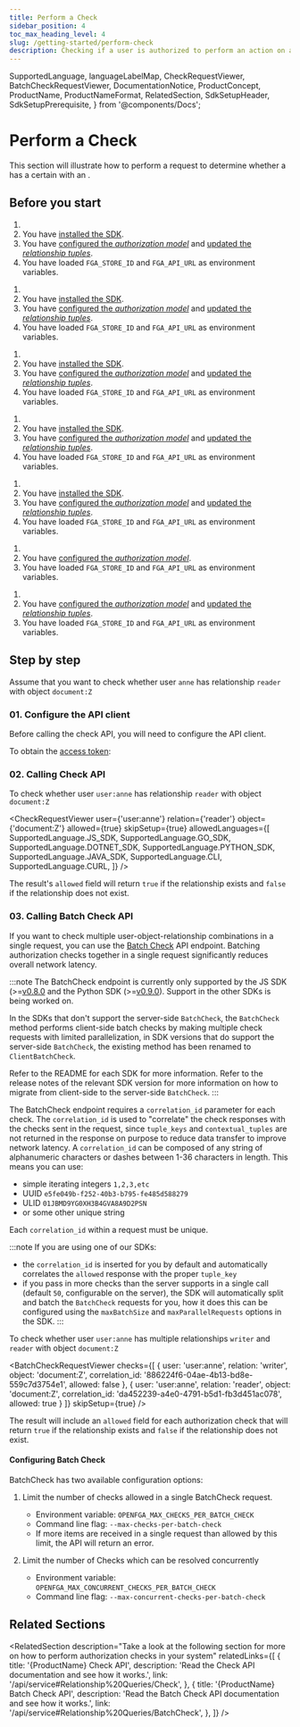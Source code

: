 ```yaml
---
title: Perform a Check
sidebar_position: 4
toc_max_heading_level: 4
slug: /getting-started/perform-check
description: Checking if a user is authorized to perform an action on a resource
---
```


  SupportedLanguage,
  languageLabelMap,
  CheckRequestViewer,
  BatchCheckRequestViewer,
  DocumentationNotice,
  ProductConcept,
  ProductName,
  ProductNameFormat,
  RelatedSection,
  SdkSetupHeader,
  SdkSetupPrerequisite,
} from '@components/Docs';

# Perform a Check

<DocumentationNotice />

This section will illustrate how to perform a <ProductConcept section="what-is-a-check-request" linkName="check" /> request to determine whether a <ProductConcept section="what-is-a-user" linkName="user" /> has a certain <ProductConcept section="what-is-a-relationship" linkName="relationship" /> with an <ProductConcept section="what-is-an-object" linkName="object" />.

## Before you start

<Tabs groupId="languages">

<TabItem value={SupportedLanguage.JS_SDK} label={languageLabelMap.get(SupportedLanguage.JS_SDK)}>

1. <SdkSetupPrerequisite />
2. You have [installed the SDK](./install-sdk.mdx).
3. You have [configured the _authorization model_](./configure-model.mdx) and [updated the _relationship tuples_](./update-tuples.mdx).
4. You have loaded `FGA_STORE_ID` and `FGA_API_URL` as environment variables.

</TabItem>

<TabItem value={SupportedLanguage.GO_SDK} label={languageLabelMap.get(SupportedLanguage.GO_SDK)}>

1. <SdkSetupPrerequisite />
2. You have [installed the SDK](./install-sdk.mdx).
3. You have [configured the _authorization model_](./configure-model.mdx) and [updated the _relationship tuples_](./update-tuples.mdx).
4. You have loaded `FGA_STORE_ID` and `FGA_API_URL` as environment variables.

</TabItem>

<TabItem value={SupportedLanguage.DOTNET_SDK} label={languageLabelMap.get(SupportedLanguage.DOTNET_SDK)}>

1. <SdkSetupPrerequisite />
2. You have [installed the SDK](./install-sdk.mdx).
3. You have [configured the _authorization model_](./configure-model.mdx) and [updated the _relationship tuples_](./update-tuples.mdx).
4. You have loaded `FGA_STORE_ID` and `FGA_API_URL` as environment variables.

</TabItem>

<TabItem value={SupportedLanguage.PYTHON_SDK} label={languageLabelMap.get(SupportedLanguage.PYTHON_SDK)}>

1. <SdkSetupPrerequisite />
2. You have [installed the SDK](./install-sdk.mdx).
3. You have [configured the _authorization model_](./configure-model.mdx) and [updated the _relationship tuples_](./update-tuples.mdx).
4. You have loaded `FGA_STORE_ID` and `FGA_API_URL` as environment variables.

</TabItem>

<TabItem value={SupportedLanguage.JAVA_SDK} label={languageLabelMap.get(SupportedLanguage.JAVA_SDK)}>

1. <SdkSetupPrerequisite />
2. You have [installed the SDK](./install-sdk.mdx).
3. You have [configured the _authorization model_](./configure-model.mdx) and [updated the _relationship tuples_](./update-tuples.mdx).
4. You have loaded `FGA_STORE_ID` and `FGA_API_URL` as environment variables.

</TabItem>

<TabItem value={SupportedLanguage.CLI} label={languageLabelMap.get(SupportedLanguage.CLI)}>

1. <SdkSetupPrerequisite />
2. You have [configured the _authorization model_](./configure-model.mdx).
3. You have loaded `FGA_STORE_ID` and `FGA_API_URL` as environment variables.

</TabItem>

<TabItem value={SupportedLanguage.CURL} label={languageLabelMap.get(SupportedLanguage.CURL)}>

1. <SdkSetupPrerequisite />
2. You have [configured the _authorization model_](./configure-model.mdx) and [updated the _relationship tuples_](./update-tuples.mdx).
3. You have loaded `FGA_STORE_ID` and `FGA_API_URL` as environment variables.

</TabItem>
</Tabs>

## Step by step

Assume that you want to check whether user `anne` has relationship `reader` with object `document:Z`

### 01. Configure the <ProductName format={ProductNameFormat.ShortForm}/> API client

Before calling the check API, you will need to configure the API client.

<Tabs groupId="languages">
<TabItem value={SupportedLanguage.JS_SDK} label={languageLabelMap.get(SupportedLanguage.JS_SDK)}>

<SdkSetupHeader lang={SupportedLanguage.JS_SDK} />

</TabItem>
<TabItem value={SupportedLanguage.GO_SDK} label={languageLabelMap.get(SupportedLanguage.GO_SDK)}>

<SdkSetupHeader lang={SupportedLanguage.GO_SDK} />

</TabItem>
<TabItem value={SupportedLanguage.DOTNET_SDK} label={languageLabelMap.get(SupportedLanguage.DOTNET_SDK)}>

<SdkSetupHeader lang={SupportedLanguage.DOTNET_SDK} />

</TabItem>
<TabItem value={SupportedLanguage.PYTHON_SDK} label={languageLabelMap.get(SupportedLanguage.PYTHON_SDK)}>

<SdkSetupHeader lang={SupportedLanguage.PYTHON_SDK} />

</TabItem>
<TabItem value={SupportedLanguage.JAVA_SDK} label={languageLabelMap.get(SupportedLanguage.JAVA_SDK)}>

<SdkSetupHeader lang={SupportedLanguage.JAVA_SDK} />

</TabItem>
<TabItem value={SupportedLanguage.CLI} label={languageLabelMap.get(SupportedLanguage.CLI)}>

<SdkSetupHeader lang={SupportedLanguage.CLI} />

</TabItem>
<TabItem value={SupportedLanguage.CURL} label={languageLabelMap.get(SupportedLanguage.CURL)}>

To obtain the [access token](https://auth0.com/docs/get-started/authentication-and-authorization-flow/call-your-api-using-the-client-credentials-flow):

<SdkSetupHeader lang={SupportedLanguage.CURL} />

</TabItem>
</Tabs>

### 02. Calling Check API

To check whether user `user:anne` has relationship `reader` with object `document:Z`

<CheckRequestViewer
  user={'user:anne'}
  relation={'reader'}
  object={'document:Z'}
  allowed={true}
  skipSetup={true}
  allowedLanguages={[
    SupportedLanguage.JS_SDK,
    SupportedLanguage.GO_SDK,
    SupportedLanguage.DOTNET_SDK,
    SupportedLanguage.PYTHON_SDK,
    SupportedLanguage.JAVA_SDK,
    SupportedLanguage.CLI,
    SupportedLanguage.CURL,
  ]}
/>

The result's `allowed` field will return `true` if the relationship exists and `false` if the relationship does not exist.

### 03. Calling Batch Check API

If you want to check multiple user-object-relationship combinations in a single request, you can use the [Batch Check](/api/service#Relationship%20Queries/BatchCheck) API endpoint. Batching authorization checks together in a single request significantly reduces overall network latency.    

:::note
The BatchCheck endpoint is currently only supported by the JS SDK (>=[v0.8.0](https://github.com/openfga/js-sdk/releases/tag/v0.8.0) and the Python SDK (>=[v0.9.0](https://github.com/openfga/python-sdk/releases/tag/v0.9.0)). Support in the other SDKs is being worked on.

In the SDKs that don't support the server-side `BatchCheck`, the `BatchCheck` method performs client-side batch checks by making multiple check requests with limited parallelization, in SDK versions that do support the server-side `BatchCheck`, the existing method has been renamed to `ClientBatchCheck`.

Refer to the README for each SDK for more information. Refer to the release notes of the relevant SDK version for more information on how to migrate from client-side to the server-side `BatchCheck`.
:::

The BatchCheck endpoint requires a `correlation_id` parameter for each check. The `correlation_id` is used to "correlate" the check responses with the checks sent in the request, since `tuple_keys` and `contextual_tuples` are not returned in the response on purpose to reduce data transfer to improve network latency. A `correlation_id` can be composed of any string of alphanumeric characters or dashes between 1-36 characters in length.
This means you can use:
- simple iterating integers `1,2,3,etc`
- UUID `e5fe049b-f252-40b3-b795-fe485d588279`
- ULID `01JBMD9YG0XH3B4GVA8A9D2PSN`
- or some other unique string

Each `correlation_id` within a request must be unique.

:::note
If you are using one of our SDKs:
* the `correlation_id` is inserted for you by default and automatically correlates the `allowed` response with the proper `tuple_key`
* if you pass in more checks than the server supports in a single call (default `50`, configurable on the server), the SDK will automatically split and batch the `BatchCheck` requests for you, how it does this can be configured using the `maxBatchSize` and `maxParallelRequests` options in the SDK.
:::

To check whether user `user:anne` has multiple relationships `writer` and `reader` with object `document:Z`

<BatchCheckRequestViewer
  checks={[
    {
      user: 'user:anne',
      relation: 'writer',
      object: 'document:Z',
      correlation_id: '886224f6-04ae-4b13-bd8e-559c7d3754e1',
      allowed: false
    },
    {
      user: 'user:anne',
      relation: 'reader',
      object: 'document:Z',
      correlation_id: 'da452239-a4e0-4791-b5d1-fb3d451ac078',
      allowed: true
    }
  ]}
  skipSetup={true}
/>

The result will include an `allowed` field for each authorization check that will return `true` if the relationship exists and `false` if the relationship does not exist.

#### Configuring Batch Check
BatchCheck has two available configuration options:

1. Limit the number of checks allowed in a single BatchCheck request.
    * Environment variable: `OPENFGA_MAX_CHECKS_PER_BATCH_CHECK`
    * Command line flag: `--max-checks-per-batch-check`
    * If more items are received in a single request than allowed by this limit, the API will return an error.

2. Limit the number of Checks which can be resolved concurrently
    * Environment variable: `OPENFGA_MAX_CONCURRENT_CHECKS_PER_BATCH_CHECK`
    * Command line flag: `--max-concurrent-checks-per-batch-check`

## Related Sections

<RelatedSection
  description="Take a look at the following section for more on how to perform authorization checks in your system"
  relatedLinks={[
    {
      title: '{ProductName} Check API',
      description: 'Read the Check API documentation and see how it works.',
      link: '/api/service#Relationship%20Queries/Check',
    },
    {
      title: '{ProductName} Batch Check API',
      description: 'Read the Batch Check API documentation and see how it works.',
      link: '/api/service#Relationship%20Queries/BatchCheck',
    },
  ]}
/>